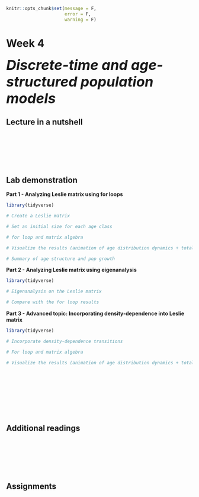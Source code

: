 ```r
knitr::opts_chunk$set(message = F, 
                      error = F, 
                      warning = F)

```

# Week 4 {-} 
<div style = "font-size: 28pt"> **_Discrete-time and age-structured population models_**</div>

## Lecture in a nutshell {-}

<br>
<br>
<br>
<br>
<br>

## Lab demonstration {-}

**Part 1 - Analyzing Leslie matrix using for loops**

```r
library(tidyverse)

# Create a Leslie matrix

# Set an initial size for each age class

# for loop and matrix algebra

# Visualize the results (animation of age distribution dynamics + total pop size)

# Summary of age structure and pop growth

```


**Part 2 - Analyzing Leslie matrix using eigenanalysis**

```r
library(tidyverse)

# Eigenanalysis on the Leslie matrix

# Compare with the for loop results


```


**Part 3 - Advanced topic: Incorporating density-dependence into Leslie matrix **

```r
library(tidyverse)

# Incorporate density-dependence transitions

# For loop and matrix algebra

# Visualize the results (animation of age distribution dynamics + total pop size)




```





<br>
<br>
<br>
<br>
<br>

## Additional readings {-}

<br>
<br>
<br>
<br>
<br>

## Assignments {-}

<br>
<br>
<br>
<br>
<br>


